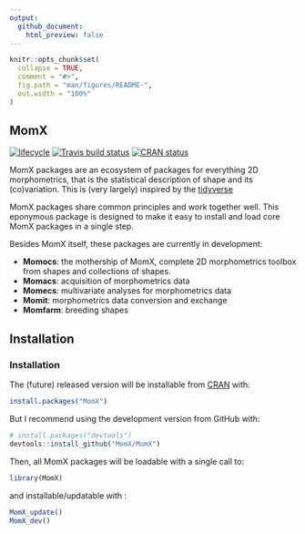 ```yaml
---
output:
  github_document:
    html_preview: false
---
```


<!-- README.md is generated from README.Rmd. Please edit that file -->

```r
knitr::opts_chunk$set(
  collapse = TRUE,
  comment = "#>",
  fig.path = "man/figures/README-",
  out.width = "100%"
)
```
## MomX
 [![lifecycle](https://img.shields.io/badge/lifecycle-experimental-orange.svg)](https://www.tidyverse.org/lifecycle/#experimental)
[![Travis build status](https://travis-ci.org/MomX/MomX.svg?branch=master)](https://travis-ci.org/MomX/MomX)
[![CRAN status](https://www.r-pkg.org/badges/version/MomX)](https://cran.r-project.org/package=MomX)

MomX packages are an ecosystem of packages for everything 2D morphometrics, that is the statistical description of shape and its (co)variation. This is (very largely) inspired by the [tidyverse](https://tidyverse.org)

MomX packages share common principles and work together well. This eponymous package is designed to make it easy to install and load core MomX packages in a single step.

Besides MomX itself, these packages are currently in development:

* __Momocs__: the mothership of MomX, complete 2D morphometrics toolbox from shapes and collections of shapes.
* __Momacs__: acquisition of morphometrics data
* __Momecs__: multivariate analyses for morphometrics data
* __Momit__: morphometrics data conversion and exchange
* __Momfarm__: breeding shapes


## Installation

### Installation
The (future) released version will be installable from [CRAN](https://CRAN.R-project.org/package=MomX ) with:

```r
install.packages("MomX")
```

But I recommend using the development version from GitHub with:
```r
# install.packages("devtools")
devtools::install_github("MomX/MomX")
```

Then, all MomX packages will be loadable with a single call to:

```r
library(MomX)
```

and installable/updatable with :
```r
MomX_update()
MomX_dev()
```


<!--
### Example

This is a basic example which shows you how to solve a common problem:

```r
## basic example code
```

What is special about using `README.Rmd` instead of just `README.md`? You can include R chunks like so:

```r
summary(cars)
```

You'll still need to render `README.Rmd` regularly, to keep `README.md` up-to-date.

You can also embed plots, for example:

```r
plot(pressure)
```

In that case, don't forget to commit and push the resulting figure files, so they display on GitHub!
-->
